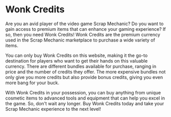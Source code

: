 # Wonk Credits

Are you an avid player of the video game Scrap Mechanic? Do you want to gain access to premium items that can enhance your gaming experience? If so, then you need Wonk Credits! Wonk Credits are the premium currency used in the Scrap Mechanic marketplace to purchase a wide variety of items.

You can only buy Wonk Credits on this website, making it the go-to destination for players who want to get their hands on this valuable currency. There are different bundles available for purchase, ranging in price and the number of credits they offer. The more expensive bundles not only give you more credits but also provide bonus credits, giving you even more bang for your buck.

With Wonk Credits in your possession, you can buy anything from unique cosmetic items to advanced tools and equipment that can help you excel in the game. So, don't wait any longer. Buy Wonk Credits today and take your Scrap Mechanic experience to the next level!
